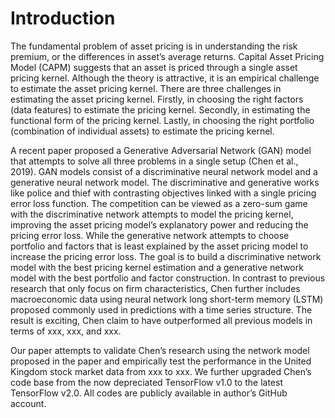 # Introduction

The fundamental problem of asset pricing is in understanding
the risk premium, or the differences in asset's average
returns. Capital Asset Pricing Model (CAPM) suggests that an
asset is priced through a single asset pricing kernel.
Although the theory is attractive, it is an empirical
challenge to estimate the asset pricing kernel.
There are three challenges in estimating the asset pricing
kernel.
Firstly, in choosing the right factors (data features) to
estimate the pricing kernel. 
Secondly, in estimating the functional form of the pricing
kernel. 
Lastly, in choosing the right portfolio (combination of
individual assets) to estimate the pricing kernel. 

A recent paper proposed a Generative Adversarial Network
(GAN) model that attempts to solve all three problems in a
single setup (Chen et al., 2019).
GAN models consist of a discriminative neural network model
and a generative neural network model. The discriminative
and generative works like police and thief with contrasting
objectives linked with a single pricing error loss function.
The competition can be viewed as a zero-sum game with the
discriminative network attempts to model the pricing kernel,
improving the asset pricing model's explanatory power and
reducing the pricing error loss. While the generative network
attempts to choose portfolio and factors that is least
explained by the asset pricing model to increase the pricing
error loss.
The goal is to build a discriminative network model with the
best pricing kernel estimation and a generative network
model with the best portfolio and factor construction.
In contrast to previous research that only focus on firm
characteristics, Chen further includes macroeconomic data
using neural network long short-term memory (LSTM) proposed
commonly used in predictions with a time series structure.
The result is exciting, Chen claim to have outperformed all
previous models in terms of xxx, xxx, and xxx.

Our paper attempts to validate Chen's research using the
network model proposed in the paper and empirically test the
performance in the United Kingdom stock market data from xxx
to xxx. We further upgraded Chen's code base from the now
depreciated TensorFlow v1.0 to the latest TensorFlow v2.0.
All codes are publicly available in author's GitHub account.
